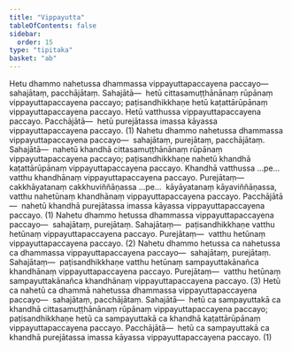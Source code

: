 ```yaml
---
title: "Vippayutta"
tableOfContents: false
sidebar:
  order: 15
type: "tipitaka"
basket: "ab"
---
```



<DynamicBreadcrumb />

<Division number="38">

<Paragraph number="99">
Hetu dhammo nahetussa dhammassa vippayuttapaccayena paccayo—  sahajātaṃ, pacchājātaṃ. <Emphasis>Sahajātā</Emphasis>—  hetū cittasamuṭṭhānānaṃ rūpānaṃ vippayuttapaccayena paccayo; paṭisandhikkhaṇe hetū kaṭattārūpānaṃ vippayuttapaccayena paccayo. Hetū vatthussa vippayuttapaccayena paccayo. <Emphasis>Pacchājātā</Emphasis>—  hetū purejātassa imassa kāyassa vippayuttapaccayena paccayo. (1)
</Paragraph>

<Paragraph number="100">
Nahetu dhammo nahetussa dhammassa vippayuttapaccayena paccayo—  sahajātaṃ, purejātaṃ, pacchājātaṃ. <Emphasis>Sahajātā</Emphasis>—  nahetū khandhā cittasamuṭṭhānānaṃ rūpānaṃ vippayuttapaccayena paccayo; paṭisandhikkhaṇe nahetū khandhā kaṭattārūpānaṃ vippayuttapaccayena paccayo. Khandhā vatthussa …pe…  vatthu khandhānaṃ vippayuttapaccayena paccayo. <Emphasis>Purejātaṃ</Emphasis>—  cakkhāyatanaṃ cakkhuviññāṇassa …pe…  kāyāyatanaṃ kāyaviññāṇassa, vatthu nahetūnaṃ khandhānaṃ vippayuttapaccayena paccayo. <Emphasis>Pacchājātā</Emphasis>—  nahetū khandhā purejātassa imassa kāyassa vippayuttapaccayena paccayo. (1)
</Paragraph>

<Paragraph number="101">
Nahetu dhammo hetussa dhammassa vippayuttapaccayena paccayo—  sahajātaṃ, purejātaṃ. <Emphasis>Sahajātaṃ</Emphasis>—  paṭisandhikkhaṇe vatthu hetūnaṃ vippayuttapaccayena paccayo. <Emphasis>Purejātaṃ</Emphasis>—  vatthu hetūnaṃ vippayuttapaccayena paccayo. (2)
</Paragraph>

<Paragraph number="102">
Nahetu dhammo hetussa ca nahetussa ca dhammassa vippayuttapaccayena paccayo—  sahajātaṃ, purejātaṃ. <Emphasis>Sahajātaṃ</Emphasis>—  paṭisandhikkhaṇe vatthu hetūnaṃ sampayuttakānañca khandhānaṃ vippayuttapaccayena paccayo. <Emphasis>Purejātaṃ</Emphasis>—  vatthu hetūnaṃ sampayuttakānañca khandhānaṃ vippayuttapaccayena paccayo. (3)
</Paragraph>

<Paragraph number="103">
Hetū ca nahetū ca dhammā nahetussa dhammassa vippayuttapaccayena paccayo—  sahajātaṃ, pacchājātaṃ. <Emphasis>Sahajātā</Emphasis>—  hetū ca sampayuttakā ca khandhā cittasamuṭṭhānānaṃ rūpānaṃ vippayuttapaccayena paccayo; paṭisandhikkhaṇe hetū ca sampayuttakā ca khandhā kaṭattārūpānaṃ vippayuttapaccayena paccayo. <Emphasis>Pacchājātā</Emphasis>—  hetū ca sampayuttakā ca khandhā purejātassa imassa kāyassa vippayuttapaccayena paccayo. (1)
</Paragraph>
</Division>